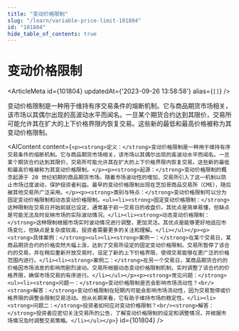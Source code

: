 ```yaml
---
title: "变动价格限制"
slug: "/learn/variable-price-limit-101804"
id: "101804"
hide_table_of_contents: true
---
```



# 变动价格限制

<ArticleMeta id={101804} updatedAt={'2023-09-26 13:58:58'} alias={`[]`} />
<div className='border-solid border-b border-t-0 my-4 border-[var(--ifm-color-gray-300)]' />

变动价格限制是一种用于维持有序交易条件的熔断机制。它与商品期货市场相关，该市场以其偶尔出现的高波动水平而闻名。一旦某个期货合约达到其限价，交易所可能允许其在扩大的上下价格界限内恢复交易。这些新的最低和最高价格被称为其变动价格限制。

<AIContent content={`<p><strong>定义：</strong>变动价格限制是一种用于维持有序交易条件的熔断机制。它与商品期货市场相关，该市场以其偶尔出现的高波动水平而闻名。一旦某个期货合约达到其限价，交易所可能允许其在扩大的上下价格界限内恢复交易。这些新的最低和最高价格被称为其变动价格限制。</p><p><strong>起源：</strong>变动价格限制的概念起源于 20 世纪初期的商品期货市场。随着市场波动性的增加，交易所引入了这一机制以防止市场过度波动，保护投资者利益。最早的变动价格限制出现在芝加哥商品交易所（CME），随后被其他交易所广泛采用。</p><p><strong>类别与特点：</strong>变动价格限制可以分为固定变动价格限制和动态变动价格限制。<ul><li><strong>固定变动价格限制：</strong>这种限制在交易日开始前就已设定，通常基于前一交易日的收盘价。其优点是简单易懂，但缺点是可能无法及时反映市场的实际波动情况。</li><li><strong>动态变动价格限制：</strong>这种限制根据市场实时波动情况进行调整，更加灵活。其优点是能够更好地适应市场变化，但缺点是复杂度较高，投资者需要更多的关注和理解。</li></ul></p><p><strong>具体案例：</strong><ul><li><strong>案例一：</strong>在某个交易日，某商品期货合约的价格突然大幅上涨，达到了交易所设定的固定变动价格限制。交易所暂停了该合约的交易，并在稍后重新开放交易时，设定了新的上下价格界限，使得交易能够在更广泛的价格范围内进行。</li><li><strong>案例二：</strong>在另一个交易日，某商品期货合约的价格因市场消息的影响而剧烈波动。交易所根据动态变动价格限制机制，实时调整了该合约的价格界限，确保市场交易的有序进行。</li></ul></p><p><strong>常见问题：</strong><ul><li><strong>问题一：</strong>变动价格限制是否会影响市场流动性？<br/><strong>解答：</strong>变动价格限制在短期内可能会影响市场流动性，因为交易暂停或价格界限的调整会限制交易活动。但从长期来看，它有助于维持市场的稳定性。</li><li><strong>问题二：</strong>投资者如何应对变动价格限制？<br/><strong>解答：</strong>投资者应密切关注交易所的公告，了解变动价格限制的设定和调整情况，并根据市场情况及时调整交易策略。</li></ul></p>`} id={101804} />
